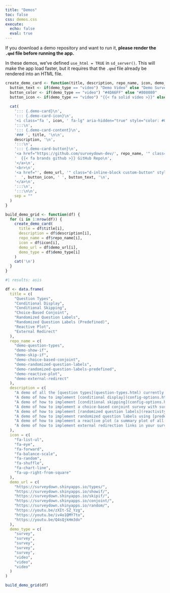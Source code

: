 ```yaml
---
title: "Demos"
toc: false
css: demos.css
execute: 
  echo: false
  eval: true
---
```


::: {.callout-note}

If you download a demo repository and want to run it, **please render the `.qmd` file before running the app.**

In these demos, we've defined `use_html = TRUE` in `sd_server()`. This will make the app load faster, but it requires that the `.qmd` file already be rendered into an HTML file.

:::

```r
create_demo_card <- function(title, description, repo_name, icon, demo_url, demo_type = "survey") {
  button_text <- if(demo_type == "video") "Demo Video" else "Demo Survey"
  button_color <- if(demo_type == "video") "#4DA6FF" else "#808080"
  button_icon <- if(demo_type == "video") "{{< fa solid video >}}" else "{{< fa solid clipboard-list >}}"
  
  cat(
    '::: {.demo-card}\n',
    '::: {.demo-card-icon}\n',
    '<i class="fa ', icon, ' fa-lg" aria-hidden="true" style="color: #00bc8c;"></i>\n',
    ':::\n',
    '::: {.demo-card-content}\n',
    '### ', title, '\n\n',
    description, '\n',
    ':::\n',
    '::: {.demo-card-button}\n',
    '<a href="https://github.com/surveydown-dev/', repo_name, '" class="d-inline-block mb-2 custom-button" style="background-color: #28a745; color: white; padding: 6px 10px; text-decoration: none; font-weight: bold; border-radius: 3px; transition: background-color 0.3s; font-size: 0.8em;">\n',
    '  {{< fa brands github >}} GitHub Repo\n',
    '</a>\n',
    '<br>\n',
    '<a href="', demo_url, '" class="d-inline-block custom-button" style="background-color: ', button_color, '; color: white; padding: 6px 10px; text-decoration: none; font-weight: bold; border-radius: 3px; transition: background-color 0.3s; font-size: 0.8em;">\n',
    '  ', button_icon, ' ', button_text, '\n',
    '</a>\n',
    ':::\n',
    ':::\n\n',
    sep = ""
  )
}
```

```r
build_demo_grid <- function(df) {
  for (i in 1:nrow(df)) {
    create_demo_card(
      title = df$title[i],
      description = df$description[i],
      repo_name = df$repo_name[i],
      icon = df$icon[i],
      demo_url = df$demo_url[i],
      demo_type = df$demo_type[i]
    )
    cat('\n')
  }
}
```

```r
#| results: asis

df <- data.frame(
  title = c(
    "Question Types",
    "Conditional Display",
    "Conditional Skipping",
    "Choice-Based Conjoint",
    "Randomized Question Labels",
    "Randomized Question Labels (Predefined)",
    "Reactive Plot",
    "External Redirect"
  ),
  repo_name = c(
    "demo-question-types",
    "demo-show-if",
    "demo-skip-if",
    "demo-choice-based-conjoint",
    "demo-randomized-question-labels",
    "demo-randomized-question-labels-predefined",
    "demo-reactive-plot",
    "demo-external-redirect"
  ),
  description = c(
    "A demo of all the [question types](question-types.html) currently supported by surveydown.",
    "A demo of how to implement [conditional display](config-options.html#conditional-display) (showing a question based on a previous response).",
    "A demo of how to implement [conditional skipping](config-options.html#conditional-skipping) (skipping to a page based on a previous response).",
    "A demo of how to implement a choice-based conjoint survey with surveydown.",
    "A demo of how to implement [randomized question labels](reactivity.html#randomizing-question-labels).",
    "A demo of how to implement randomized question labels using [predefined random labels](reactivity.html#pre-defined-randomization).",
    "A demo of how to implement a reactive plot (a summary plot of all prior response data updated in real time).",
    "A demo of how to implement external redirection links in your survey."
  ), 
  icon = c(
    "fa-list-ul",
    "fa-eye",
    "fa-forward",
    "fa-balance-scale",
    "fa-random",
    "fa-shuffle",
    "fa-chart-line",
    "fa-up-right-from-square"
  ),
  demo_url = c(
    "https://surveydown.shinyapps.io/types/",
    "https://surveydown.shinyapps.io/showif/",
    "https://surveydown.shinyapps.io/skipif/",
    "https://surveydown.shinyapps.io/conjoint/",
    "https://surveydown.shinyapps.io/random/",
    "https://youtu.be/zXIt-SZ_Yzg",
    "https://youtu.be/iv4o1QMY7to",
    "https://youtu.be/Q4sQjkHm3do"
  ),
  demo_type = c(
    "survey",
    "survey",
    "survey",
    "survey",
    "survey",
    "video",
    "video",
    "video"
  )
)

build_demo_grid(df)
```
